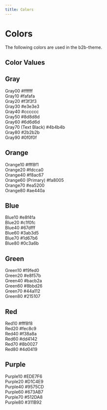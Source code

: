 ```yaml
---
title: Colors
---
```


# Colors

The following colors are used in the b2b-theme.

## Color Values

<div style={{ padding: '0.5rem 1rem', fontFamily: 'Inter' }}>
  <h2>Gray</h2>
  <div style={{ display: 'inline-block', width: '260px' }}>
    <div
      style={{
        background: '#ffffff',
        color: 'black',
        padding: '8px',
        display: 'flex',
        justifyContent: 'space-between',
      }}
    >
      <span>Gray00</span>
      <span>#ffffff</span>
    </div>
    <div
      style={{
        background: '#fafafa',
        color: 'black',
        padding: '8px',
        display: 'flex',
        justifyContent: 'space-between',
      }}
    >
      <span>Gray10</span>
      <span>#fafafa</span>
    </div>
    <div
      style={{
        background: '#f3f3f3',
        color: 'black',
        padding: '8px',
        display: 'flex',
        justifyContent: 'space-between',
      }}
    >
      <span>Gray20</span>
      <span>#f3f3f3</span>
    </div>
    <div
      style={{
        background: '#e3e3e3',
        color: 'black',
        padding: '8px',
        display: 'flex',
        justifyContent: 'space-between',
      }}
    >
      <span>Gray30</span>
      <span>#e3e3e3</span>
    </div>
    <div
      style={{
        background: '#cccccc',
        color: 'black',
        padding: '8px',
        display: 'flex',
        justifyContent: 'space-between',
      }}
    >
      <span>Gray40</span>
      <span>#cccccc</span>
    </div>
    <div
      style={{
        background: '#8d8d8d',
        color: 'white',
        padding: '8px',
        display: 'flex',
        justifyContent: 'space-between',
      }}
    >
      <span>Gray50</span>
      <span>#8d8d8d</span>
    </div>
    <div
      style={{
        background: '#6d6d6d',
        color: 'white',
        padding: '8px',
        display: 'flex',
        justifyContent: 'space-between',
      }}
    >
      <span>Gray60</span>
      <span>#6d6d6d</span>
    </div>
    <div
      style={{
        background: '#4b4b4b',
        color: 'white',
        padding: '8px',
        display: 'flex',
        justifyContent: 'space-between',
      }}
    >
      <span>Gray70 (Text Black)</span>
      <span>#4b4b4b</span>
    </div>
    <div
      style={{
        background: '#2b2b2b',
        color: 'white',
        padding: '8px',
        display: 'flex',
        justifyContent: 'space-between',
      }}
    >
      <span>Gray80</span>
      <span>#2b2b2b</span>
    </div>
    <div
      style={{
        background: '#0f0f0f',
        color: 'white',
        padding: '8px',
        display: 'flex',
        justifyContent: 'space-between',
      }}
    >
      <span>Gray90</span>
      <span>#0f0f0f</span>
    </div>
  </div>
</div>

<div style={{ padding: '0.5rem 1rem', fontFamily: 'Inter' }}>
  <h2>Orange</h2>
  <div style={{ display: 'inline-block', width: '260px' }}>
    <div
      style={{
        background: '#fff8f1',
        color: 'black',
        padding: '8px',
        display: 'flex',
        justifyContent: 'space-between',
      }}
    >
      <span>Orange10</span>
      <span>#fff8f1</span>
    </div>
    <div
      style={{
        background: '#fdcca0',
        color: 'black',
        padding: '8px',
        display: 'flex',
        justifyContent: 'space-between',
      }}
    >
      <span>Orange20</span>
      <span>#fdcca0</span>
    </div>
    <div
      style={{
        background: '#f8ac67',
        color: 'black',
        padding: '8px',
        display: 'flex',
        justifyContent: 'space-between',
      }}
    >
      <span>Orange40</span>
      <span>#f8ac67</span>
    </div>
    <div
      style={{
        background: '#fa8005',
        color: 'black',
        padding: '8px',
        display: 'flex',
        justifyContent: 'space-between',
      }}
    >
      <span>Orange60 (Primary)</span>
      <span>#fa8005</span>
    </div>
    <div
      style={{
        background: '#ea5200',
        color: 'black',
        padding: '8px',
        display: 'flex',
        justifyContent: 'space-between',
      }}
    >
      <span>Orange70</span>
      <span>#ea5200</span>
    </div>
    <div
      style={{
        background: '#ae440a',
        color: 'black',
        padding: '8px',
        display: 'flex',
        justifyContent: 'space-between',
      }}
    >
      <span>Orange80</span>
      <span>#ae440a</span>
    </div>
  </div>
</div>

<div style={{ padding: '0.5rem 1rem', fontFamily: 'Inter' }}>
  <h2>Blue</h2>
  <div style={{ display: 'inline-block', width: '260px' }}>
    <div
      style={{
        background: '#e8f4fa',
        color: 'black',
        padding: '8px',
        display: 'flex',
        justifyContent: 'space-between',
      }}
    >
      <span>Blue10</span>
      <span>#e8f4fa</span>
    </div>
    <div
      style={{
        background: '#c1f0fc',
        color: 'black',
        padding: '8px',
        display: 'flex',
        justifyContent: 'space-between',
      }}
    >
      <span>Blue20</span>
      <span>#c1f0fc</span>
    </div>
    <div
      style={{
        background: '#67dfff',
        color: 'black',
        padding: '8px',
        display: 'flex',
        justifyContent: 'space-between',
      }}
    >
      <span>Blue40</span>
      <span>#67dfff</span>
    </div>
    <div
      style={{
        background: '#3ab3d5',
        color: 'white',
        padding: '8px',
        display: 'flex',
        justifyContent: 'space-between',
      }}
    >
      <span>Blue60</span>
      <span>#3ab3d5</span>
    </div>
    <div
      style={{
        background: '#1d67b6',
        color: 'white',
        padding: '8px',
        display: 'flex',
        justifyContent: 'space-between',
      }}
    >
      <span>Blue70</span>
      <span>#1d67b6</span>
    </div>
    <div
      style={{
        background: '#0c3a6b',
        color: 'white',
        padding: '8px',
        display: 'flex',
        justifyContent: 'space-between',
      }}
    >
      <span>Blue80</span>
      <span>#0c3a6b</span>
    </div>
  </div>
</div>

<div style={{ padding: '0.5rem 1rem', fontFamily: 'Inter' }}>
  <h2>Green</h2>
  <div style={{ display: 'inline-block', width: '260px' }}>
    <div
      style={{
        background: '#f9fed0',
        color: 'black',
        padding: '8px',
        display: 'flex',
        justifyContent: 'space-between',
      }}
    >
      <span>Green10</span>
      <span>#f9fed0</span>
    </div>
    <div
      style={{
        background: '#e8f57b',
        color: 'black',
        padding: '8px',
        display: 'flex',
        justifyContent: 'space-between',
      }}
    >
      <span>Green20</span>
      <span>#e8f57b</span>
    </div>
    <div
      style={{
        background: '#bacb2a',
        color: 'black',
        padding: '8px',
        display: 'flex',
        justifyContent: 'space-between',
      }}
    >
      <span>Green40</span>
      <span>#bacb2a</span>
    </div>
    <div
      style={{
        background: '#8bbd26',
        color: 'black',
        padding: '8px',
        display: 'flex',
        justifyContent: 'space-between',
      }}
    >
      <span>Green60</span>
      <span>#8bbd26</span>
    </div>
    <div
      style={{
        background: '#44a112',
        color: 'white',
        padding: '8px',
        display: 'flex',
        justifyContent: 'space-between',
      }}
    >
      <span>Green70</span>
      <span>#44a112</span>
    </div>
    <div
      style={{
        background: '#215107',
        color: 'white',
        padding: '8px',
        display: 'flex',
        justifyContent: 'space-between',
      }}
    >
      <span>Green80</span>
      <span>#215107</span>
    </div>
  </div>
</div>

<div style={{ padding: '0.5rem 1rem', fontFamily: 'Inter' }}>
  <h2>Red</h2>
  <div style={{ display: 'inline-block', width: '260px' }}>
    <div
      style={{
        background: '#fff8f8',
        color: 'black',
        padding: '8px',
        display: 'flex',
        justifyContent: 'space-between',
      }}
    >
      <span>Red10</span>
      <span>#fff8f8</span>
    </div>
    <div
      style={{
        background: '#fec8c9',
        color: 'black',
        padding: '8px',
        display: 'flex',
        justifyContent: 'space-between',
      }}
    >
      <span>Red20</span>
      <span>#fec8c9</span>
    </div>
    <div
      style={{
        background: '#f38a8a',
        color: 'black',
        padding: '8px',
        display: 'flex',
        justifyContent: 'space-between',
      }}
    >
      <span>Red40</span>
      <span>#f38a8a</span>
    </div>
    <div
      style={{
        background: '#dd4142',
        color: 'black',
        padding: '8px',
        display: 'flex',
        justifyContent: 'space-between',
      }}
    >
      <span>Red60</span>
      <span>#dd4142</span>
    </div>
    <div
      style={{
        background: '#8b0027',
        color: 'white',
        padding: '8px',
        display: 'flex',
        justifyContent: 'space-between',
      }}
    >
      <span>Red70</span>
      <span>#8b0027</span>
    </div>
    <div
      style={{
        background: '#4d0419',
        color: 'white',
        padding: '8px',
        display: 'flex',
        justifyContent: 'space-between',
      }}
    >
      <span>Red80</span>
      <span>#4d0419</span>
    </div>
  </div>
</div>

<div style={{ padding: '0.5rem 1rem', fontFamily: 'Inter' }}>
  <h2>Purple</h2>
  <div style={{ display: 'inline-block', width: '260px' }}>
    <div
      style={{
        background: '#EDE7F6',
        color: 'black',
        padding: '8px',
        display: 'flex',
        justifyContent: 'space-between',
      }}
    >
      <span>Purple10</span>
      <span>#EDE7F6</span>
    </div>
    <div
      style={{
        background: '#D1C4E9',
        color: 'black',
        padding: '8px',
        display: 'flex',
        justifyContent: 'space-between',
      }}
    >
      <span>Purple20</span>
      <span>#D1C4E9</span>
    </div>
    <div
      style={{
        background: '#9575CD',
        color: 'black',
        padding: '8px',
        display: 'flex',
        justifyContent: 'space-between',
      }}
    >
      <span>Purple40</span>
      <span>#9575CD</span>
    </div>
    <div
      style={{
        background: '#673AB7',
        color: 'black',
        padding: '8px',
        display: 'flex',
        justifyContent: 'space-between',
      }}
    >
      <span>Purple60</span>
      <span>#673AB7</span>
    </div>
    <div
      style={{
        background: '#512DA8',
        color: 'white',
        padding: '8px',
        display: 'flex',
        justifyContent: 'space-between',
      }}
    >
      <span>Purple70</span>
      <span>#512DA8</span>
    </div>
    <div
      style={{
        background: '#311B92',
        color: 'white',
        padding: '8px',
        display: 'flex',
        justifyContent: 'space-between',
      }}
    >
      <span>Purple80</span>
      <span>#311B92</span>
    </div>
  </div>
</div>
